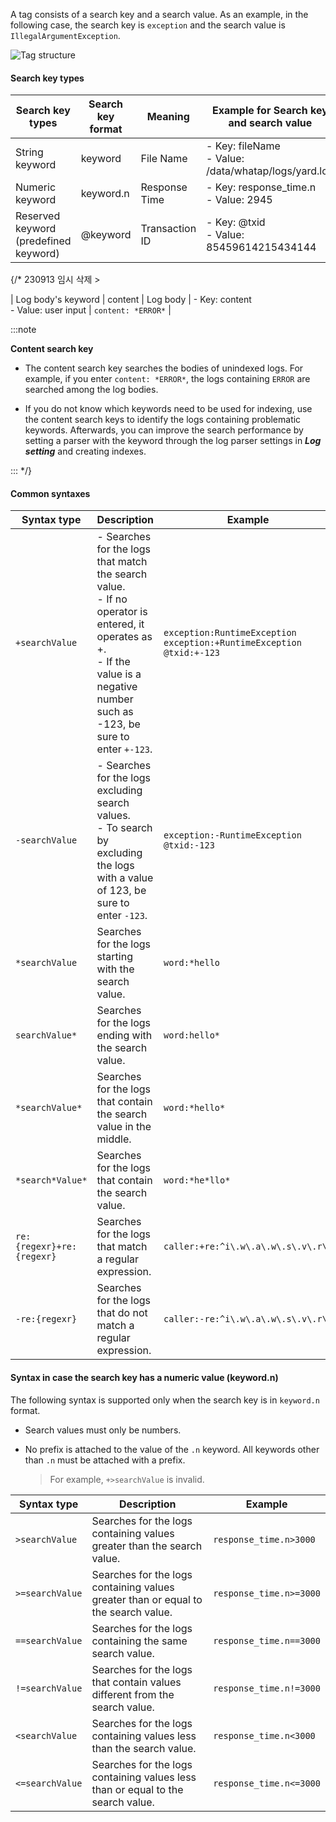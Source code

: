 A tag consists of a search key and a search value. As an example, in the following case, the search key is `exception` and the search value is `IllegalArgumentException`.

![Tag structure](/img/log-filter-comp.png)

#### Search key types

| Search key types                                             | Search key format | Meaning          | Example for Search key and search value                         | Seach example                             |
| ------------------------------------------------------------ | ----------------- | ---------------- | --------------------------------------------------------------- | ----------------------------------------- |
| String keyword                                               | keyword           | File Name        | - Key: fileName<br/> - Value: /data/whatap/logs/yard.log        | `fileName:/data/whatap/logs/yard.log`     |
| Numeric keyword                                              | keyword.n         | Response Time    | - Key: response_time.n<br/> - Value: 2945                       | `response_time.n>=2945`                   |
| Reserved keyword<br/>(predefined keyword) | @keyword          | Transaction ID   | - Key: @txid<br/> - Value: 85459614215434144                    | `@txid:85459614215434144`                 |

{/* 230913 임시 삭제 >

| Log body's keyword | content | Log body | - Key: content <br/>- Value: user input | `content: *ERROR*` |

:::note

**Content search key**

- The content search key searches the bodies of unindexed logs. For example, if you enter `content: *ERROR*`, the logs containing `ERROR` are searched among the log bodies. 

- If you do not know which keywords need to be used for indexing, use the content search keys to identify the logs containing problematic keywords. Afterwards, you can improve the search performance by setting a parser with the keyword through the log parser settings in **_Log setting_** and creating indexes.

:::
*/}

#### Common syntaxes

| Syntax type               | Description                                                                                                                                                                               | Example                                                                            |
| ------------------------- | ----------------------------------------------------------------------------------------------------------------------------------------------------------------------------------------- | ---------------------------------------------------------------------------------- |
| `+searchValue`            | - Searches for the logs that match the search value.<br/> - If no operator is entered, it operates as +.<br/> - If the value is a negative number such as -123, be sure to enter `+-123`. | `exception:RuntimeException` <br/> `exception:+RuntimeException`<br/>`@txid:+-123` |
| `-searchValue`            | - Searches for the logs excluding search values.<br/> - To search by excluding the logs with a value of 123, be sure to enter `-123`.                                                     | `exception:-RuntimeException`<br/> `@txid:-123`                                    |
| `*searchValue`            | Searches for the logs starting with the search value.                                                                                                                                     | `word:*hello`                                                                      |
| `searchValue*`            | Searches for the logs ending with the search value.                                                                                                                                       | `word:hello*`                                                                      |
| `*searchValue*`           | Searches for the logs that contain the search value in the middle.                                                                                                                        | `word:*hello*`                                                                     |
| `*search*Value*`          | Searches for the logs that contain the search value.                                                                                                                                      | `word:*he*llo*`                                                                    |
| `re:{regexr}+re:{regexr}` | Searches for the logs that match a regular expression.                                                                                                                                    | `caller:+re:^i\.w\.a\.w\.s\.v\.r\.`                                                |
| `-re:{regexr}`            | Searches for the logs that do not match a regular expression.                                                                                                                             | `caller:-re:^i\.w\.a\.w\.s\.v\.r\.`                                                |

#### Syntax in case the search key has a numeric value (keyword.n)

The following syntax is supported only when the search key is in `keyword.n` format.

- Search values must only be numbers.

- No prefix is attached to the value of the `.n` keyword. All keywords other than `.n` must be attached with a prefix.

  > For example, `+>searchValue` is invalid.

| Syntax type       | Description                                                                        | Example                    |
| ----------------- | ---------------------------------------------------------------------------------- | -------------------------- |
| `>searchValue`    | Searches for the logs containing values greater than the search value.             | `response_time.n>3000`     |
| `>=searchValue`   | Searches for the logs containing values greater than or equal to the search value. | `response_time.n>=3000`    |
| `==searchValue`   | Searches for the logs containing the same search value.                            | `response_time.n==3000`    |
| `!=searchValue`   | Searches for the logs that contain values different from the search value.         | `response_time.n!=3000`    |
| `<searchValue`    | Searches for the logs containing values less than the search value.                | `response_time.n<3000`     |
| `<=searchValue`   | Searches for the logs containing values less than or equal to the search value.    | `response_time.n<=3000`    |
